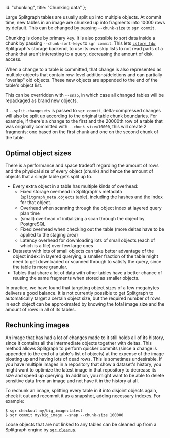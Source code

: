   id: "chunking",
  title: "Chunking data"
};

Large Splitgraph tables are usually split up into multiple objects. At commit time, new tables in
an image are chunked up into fragments into 10000 rows by default. This can be changed by passing
`--chunk-size` to `sgr commit`.

Chunking is done by primary key. It is also possible to sort data inside a chunk by passing
`--chunk-sort-keys` to `sgr commit`. This lets [`cstore_fdw`](https://github.com/citusdata/cstore_fdw),
Splitgraph's storage backend, to use its own skip lists to not read parts of a chunk that aren't
interesting to a query, decreasing the amount of disk access.

When a change to a table is committed, that change is also represented as multiple objects that
contain row-level additions/deletions and can partially "overlap" old objects. These new objects
are appended to the end of the table's object list.

This can be overridden with `--snap`, in which case all changed tables will be repackaged as
brand new objects.

If `--split-changesets` is passed to `sgr commit`, delta-compressed changes will also be split up
according to the original table chunk boundaries. For example, if there's a change to the first
and the 20000th row of a table that was originally committed with `--chunk-size=10000`, this will
create 2 fragments: one based on the first chunk and one on the second chunk of the table.

## Optimal object sizes

There is a performance and space tradeoff regarding the amount of rows and the physical size
of every object (chunk) and hence the amount of objects that a single table gets split up to.

  * Every extra object in a table has multiple kinds of overhead:
    * Fixed storage overhead in Splitgraph's metadata (`splitgraph_meta.objects` table),
    including the hashes and the index for that object.
    * Overhead when scanning through the object index at layered query plan time
    * (small) overhead of initializing a scan through the object by PostgreSQL
    * Fixed overhead when checking out the table (more deltas have to be applied to the staging area)
    * Latency overhead for downloading lots of small objects (each of which is a file) over
      few large ones
  * Datasets with lots of small objects can take better advantage of the object index: in layered
    querying, a smaller fraction of the table might need to get downloaded or scanned through to
    satisfy the query, since the table is more granular.
  * Tables that share a lot of data with other tables have a better chance of reusing the same
    fragments when stored as smaller objects.

In practice, we have found that targeting object sizes of a few megabytes delivers a good balance.
It is not currently possible to get Splitgraph to automatically target a certain object size, but
the required number of rows in each object can be approximated by knowing the total image size
and the amount of rows in all of its tables.

## Rechunking images

An image that has had a lot of changes made to it still holds all of its history, since it
contains all the intermediate objects together with deltas. This method allows Splitgraph to perform quicker commits
(since a change is appended to the end of a table's list of objects) at the expense of the image
bloating up and having lots of dead rows. This is sometimes undesirable. If you have multiple images in a repository that show
a dataset's history, you might want to optimize the latest image in that repository to decrease
its size and speed up querying. In addition, you might want to be able to delete sensitive data
from an image and not have it in the history at all.

To rechunk an image, splitting every table in it into disjoint objects again, check it out and recommit it as a snapshot, adding necessary indexes. For example:

```
$ sgr checkout my/big_image:latest
$ sgr commit my/big_image --snap --chunk-size 100000
```

Loose objects that are not linked to any tables can be cleaned up from a Splitgraph engine by
[`sgr cleanup`](../sgr/miscellaneous/cleanup).